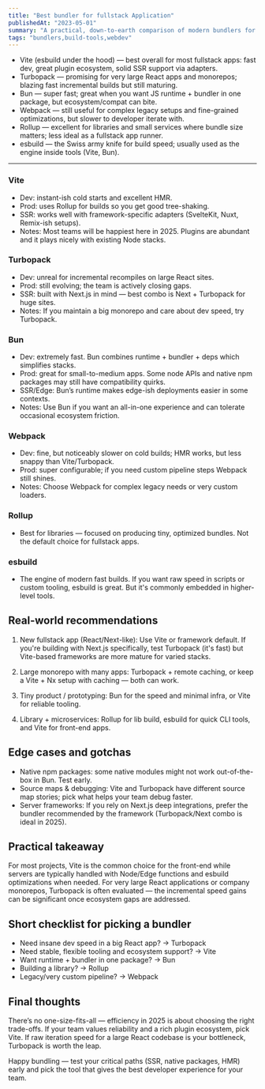 ```yaml
---
title: "Best bundler for fullstack Application"
publishedAt: "2023-05-01"
summary: "A practical, down-to-earth comparison of modern bundlers for fullstack apps — speeds, trade-offs, server/edge support, and which one I reach for in 2025."
tags: "bundlers,build-tools,webdev"
---
```


- Vite (esbuild under the hood) — best overall for most fullstack apps: fast dev, great plugin ecosystem, solid SSR support via adapters.
- Turbopack — promising for very large React apps and monorepos; blazing fast incremental builds but still maturing.
- Bun — super fast; great when you want JS runtime + bundler in one package, but ecosystem/compat can bite.
- Webpack — still useful for complex legacy setups and fine-grained optimizations, but slower to developer iterate with.
- Rollup — excellent for libraries and small services where bundle size matters; less ideal as a fullstack app runner.
- esbuild — the Swiss army knife for build speed; usually used as the engine inside tools (Vite, Bun).

---

### Vite

- Dev: instant-ish cold starts and excellent HMR.
- Prod: uses Rollup for builds so you get good tree-shaking.
- SSR: works well with framework-specific adapters (SvelteKit, Nuxt, Remix-ish setups).
- Notes: Most teams will be happiest here in 2025. Plugins are abundant and it plays nicely with existing Node stacks.

### Turbopack

- Dev: unreal for incremental recompiles on large React sites.
- Prod: still evolving; the team is actively closing gaps.
- SSR: built with Next.js in mind — best combo is Next + Turbopack for huge sites.
- Notes: If you maintain a big monorepo and care about dev speed, try Turbopack.

### Bun

- Dev: extremely fast. Bun combines runtime + bundler + deps which simplifies stacks.
- Prod: great for small-to-medium apps. Some node APIs and native npm packages may still have compatibility quirks.
- SSR/Edge: Bun’s runtime makes edge-ish deployments easier in some contexts.
- Notes: Use Bun if you want an all-in-one experience and can tolerate occasional ecosystem friction.

### Webpack

- Dev: fine, but noticeably slower on cold builds; HMR works, but less snappy than Vite/Turbopack.
- Prod: super configurable; if you need custom pipeline steps Webpack still shines.
- Notes: Choose Webpack for complex legacy needs or very custom loaders.

### Rollup

- Best for libraries — focused on producing tiny, optimized bundles. Not the default choice for fullstack apps.

### esbuild

- The engine of modern fast builds. If you want raw speed in scripts or custom tooling, esbuild is great. But it's commonly embedded in higher-level tools.

## Real-world recommendations

1. New fullstack app (React/Next-like): Use Vite or framework default. If you're building with Next.js specifically, test Turbopack (it's fast) but Vite-based frameworks are more mature for varied stacks.

2. Large monorepo with many apps: Turbopack + remote caching, or keep a Vite + Nx setup with caching — both can work.

3. Tiny product / prototyping: Bun for the speed and minimal infra, or Vite for reliable tooling.

4. Library + microservices: Rollup for lib build, esbuild for quick CLI tools, and Vite for front-end apps.

## Edge cases and gotchas

- Native npm packages: some native modules might not work out-of-the-box in Bun. Test early.
- Source maps & debugging: Vite and Turbopack have different source map stories; pick what helps your team debug faster.
- Server frameworks: If you rely on Next.js deep integrations, prefer the bundler recommended by the framework (Turbopack/Next combo is ideal in 2025).

## Practical takeaway

For most projects, Vite is the common choice for the front-end while servers are typically handled with Node/Edge functions and esbuild optimizations when needed. For very large React applications or company monorepos, Turbopack is often evaluated — the incremental speed gains can be significant once ecosystem gaps are addressed.

## Short checklist for picking a bundler

- Need insane dev speed in a big React app? → Turbopack
- Need stable, flexible tooling and ecosystem support? → Vite
- Want runtime + bundler in one package? → Bun
- Building a library? → Rollup
- Legacy/very custom pipeline? → Webpack

## Final thoughts

There’s no one-size-fits-all — efficiency in 2025 is about choosing the right trade-offs. If your team values reliability and a rich plugin ecosystem, pick Vite. If raw iteration speed for a large React codebase is your bottleneck, Turbopack is worth the leap.

Happy bundling — test your critical paths (SSR, native packages, HMR) early and pick the tool that gives the best developer experience for your team.

